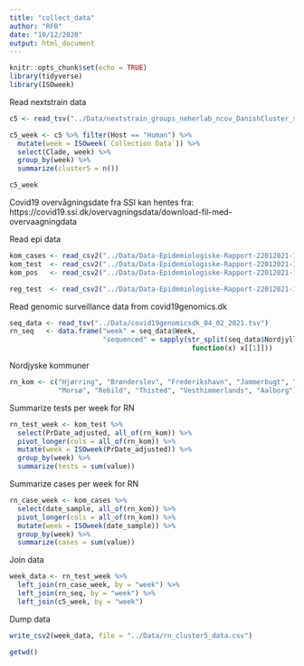 ```yaml
---
title: "collect_data"
author: "RFB"
date: "10/12/2020"
output: html_document
---
```


```r
knitr::opts_chunk$set(echo = TRUE)
library(tidyverse)
library(ISOweek)
```

Read nextstrain data
```r
c5 <- read_tsv("../Data/nextstrain_groups_neherlab_ncov_DanishCluster_selected_metadata.tsv")

c5_week <- c5 %>% filter(Host == "Human") %>% 
  mutate(week = ISOweek(`Collection Data`)) %>% 
  select(Clade, week) %>% 
  group_by(week) %>% 
  summarize(cluster5 = n())

c5_week
```

Covid19 overvågningsdate fra SSI kan hentes fra: https://covid19.ssi.dk/overvagningsdata/download-fil-med-overvaagningdata 

Read epi data
```r
kom_cases <- read_csv2("../Data/Data-Epidemiologiske-Rapport-22012021-12jk/Municipality_cases_time_series.csv")
kom_test  <- read_csv2("../Data/Data-Epidemiologiske-Rapport-22012021-12jk/Municipality_tested_persons_time_series.csv")
kom_pos   <- read_csv2("../Data/Data-Epidemiologiske-Rapport-22012021-12jk/Municipality_test_pos.csv")

reg_test  <- read_csv2("../Data/Data-Epidemiologiske-Rapport-22012021-12jk/Test_regioner.csv")
```

Read genomic surveillance data from covid19genomics.dk 
```r
seq_data <- read_tsv("../Data/covid19genomicsdk_04_02_2021.tsv")
rn_seq   <- data.frame("week" = seq_data$Week,
                       "sequenced" = sapply(str_split(seq_data$Nordjylland, "/"),
                                             function(x) x[[1]]))
```


Nordjyske kommuner
```r
rn_kom <- c("Hjørring", "Brønderslev", "Frederikshavn", "Jammerbugt", "Læsø", "Mariagerfjord",
            "Morsø", "Rebild", "Thisted", "Vesthimmerlands", "Aalborg")
```

Summarize tests per week for RN
```r
rn_test_week <- kom_test %>% 
  select(PrDate_adjusted, all_of(rn_kom)) %>% 
  pivot_longer(cols = all_of(rn_kom)) %>% 
  mutate(week = ISOweek(PrDate_adjusted)) %>% 
  group_by(week) %>% 
  summarize(tests = sum(value))
```

Summarize cases per week for RN
```r
rn_case_week <- kom_cases %>% 
  select(date_sample, all_of(rn_kom)) %>% 
  pivot_longer(cols = all_of(rn_kom)) %>% 
  mutate(week = ISOweek(date_sample)) %>% 
  group_by(week) %>% 
  summarize(cases = sum(value))
```


Join data
```r
week_data <- rn_test_week %>% 
  left_join(rn_case_week, by = "week") %>%
  left_join(rn_seq, by = "week") %>% 
  left_join(c5_week, by = "week")
```

Dump data
```r
write_csv2(week_data, file = "../Data/rn_cluster5_data.csv")
```

```r
getwd()
```

